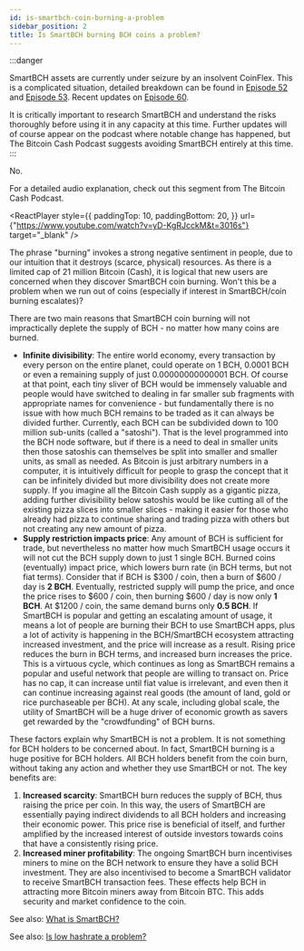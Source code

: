 ```yaml
---
id: is-smartbch-coin-burning-a-problem
sidebar_position: 2
title: Is SmartBCH burning BCH coins a problem?
---
```



:::danger

SmartBCH assets are currently under seizure by an insolvent CoinFlex. This is a complicated situation, detailed breakdown can be found in [Episode 52](/episodes/52) and [Episode 53](/episodes/53). Recent updates on [Episode 60](/episodes/60).

It is critically important to research SmartBCH and understand the risks thoroughly before using it in any capacity at this time. Further updates will of course appear on the podcast where notable change has happened, but The Bitcoin Cash Podcast suggests avoiding SmartBCH entirely at this time.
:::

No.

For a detailed audio explanation, check out this segment from The Bitcoin Cash Podcast.

<ReactPlayer
  style={{
    paddingTop: 10,
    paddingBottom: 20,
  }}
  url={"https://www.youtube.com/watch?v=yD-KgRJcckM&t=3016s"}
  target="_blank"
/>

The phrase "burning" invokes a strong negative sentiment in people, due to our intuition that it destroys (scarce, physical) resources. As there is a limited cap of 21 million Bitcoin (Cash), it is logical that new users are concerned when they discover SmartBCH coin burning. Won't this be a problem when we run out of coins (especially if interest in SmartBCH/coin burning escalates)?

There are two main reasons that SmartBCH coin burning will not impractically deplete the supply of BCH - no matter how many coins are burned.

- **Infinite divisibility**: The entire world economy, every transaction by every person on the entire planet, could operate on 1 BCH, 0.0001 BCH or even a remaining supply of just 0.00000000000001 BCH. Of course at that point, each tiny sliver of BCH would be immensely valuable and people would have switched to dealing in far smaller sub fragments with appropriate names for convenience - but fundamentally there is no issue with how much BCH remains to be traded as it can always be divided further. Currently, each BCH can be subdivided down to 100 million sub-units (called a "satoshi"). That is the level programmed into the BCH node software, but if there is a need to deal in smaller units then those satoshis can themselves be split into smaller and smaller units, as small as needed. As Bitcoin is just arbitrary numbers in a computer, it is intuitively difficult for people to grasp the concept that it can be infinitely divided but more divisibility does not create more supply. If you imagine all the Bitcoin Cash supply as a gigantic pizza, adding further divisibility below satoshis would be like cutting all of the existing pizza slices into smaller slices - making it easier for those who already had pizza to continue sharing and trading pizza with others but not creating any new amount of pizza.
- **Supply restriction impacts price**: Any amount of BCH is sufficient for trade, but nevertheless no matter how much SmartBCH usage occurs it will not cut the BCH supply down to just 1 single BCH. Burned coins (eventually) impact price, which lowers burn rate (in BCH terms, but not fiat terms). Consider that if BCH is $300 / coin, then a burn of $600 / day is **2 BCH**. Eventually, restricted supply will pump the price, and once the price rises to $600 / coin, then burning $600 / day is now only **1 BCH**. At $1200 / coin, the same demand burns only **0.5 BCH**. If SmartBCH is popular and getting an escalating amount of usage, it means a lot of people are burning their BCH to use SmartBCH apps, plus a lot of activity is happening in the BCH/SmartBCH ecosystem attracting increased investment, and the price will increase as a result. Rising price reduces the burn in BCH terms, and increased burn increases the price. This is a virtuous cycle, which continues as long as SmartBCH remains a popular and useful network that people are willing to transact on. Price has no cap, it can increase until fiat value is irrelevant, and even then it can continue increasing against real goods (the amount of land, gold or rice purchaseable per BCH). At any scale, including global scale, the utility of SmartBCH will be a huge driver of economic growth as savers get rewarded by the "crowdfunding" of BCH burns.

These factors explain why SmartBCH is not a problem. It is not something for BCH holders to be concerned about. In fact, SmartBCH burning is a huge positive for BCH holders. All BCH holders benefit from the coin burn, without taking any action and whether they use SmartBCH or not. The key benefits are:

1. **Increased scarcity**: SmartBCH burn reduces the supply of BCH, thus raising the price per coin. In this way, the users of SmartBCH are essentially paying indirect dividends to all BCH holders and increasing their economic power. This price rise is beneficial of itself, and further amplified by the increased interest of outside investors towards coins that have a consistently rising price.
2. **Increased miner profitability**: The ongoing SmartBCH burn incentivises miners to mine on the BCH network to ensure they have a solid BCH investment. They are also incentivised to become a SmartBCH validator to receive SmartBCH transaction fees. These effects help BCH in attracting more Bitcoin miners away from Bitcoin BTC. This adds security and market confidence to the coin.

See also: [What is SmartBCH?](/faqs/SmartBCH/what-is-smart-bch)

See also: [Is low hashrate a problem?](/faqs/BCH-vs-BTC/is-low-hashrate-a-problem)
